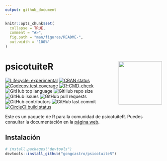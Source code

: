 ```yaml
---
output: github_document
---
```


<!-- README.md is generated from README.Rmd. Please edit that file -->

```r
knitr::opts_chunk$set(
  collapse = TRUE,
  comment = "#>",
  fig.path = "man/figures/README-",
  out.width = "100%"
)
```

# psicotuiteR <img src='man/figures/logo.png' align="right" height="139" />


<!-- badges: start -->
[![Lifecycle: experimental](https://img.shields.io/badge/lifecycle-experimental-orange.svg)](https://lifecycle.r-lib.org/articles/stages.html#experimental)
[![CRAN status](https://www.r-pkg.org/badges/version/psicotuiteR)](https://CRAN.R-project.org/package=psicotuiteR)
[![Codecov test coverage](https://codecov.io/gh/gongcastro/psicotuiteR/branch/master/graph/badge.svg)](https://codecov.io/gh/gongcastro/psicotuiteR?branch=master)
[![R-CMD-check](https://github.com/gongcastro/psicotuiteR/workflows/R-CMD-check/badge.svg)](https://github.com/gongcastro/psicotuiteR/actions)
![GitHub top language](https://img.shields.io/github/languages/top/gongcastro/psicotuiteR)
![GitHub repo size](https://img.shields.io/github/repo-size/gongcastro/psicotuiteR)
![GitHub issues](https://img.shields.io/github/issues/gongcastro/psicotuiteR)
![GitHub pull requests](https://img.shields.io/github/issues-pr/gongcastro/psicotuiteR)
![GitHub contributors](https://img.shields.io/github/contributors/gongcastro/psicotuiteR)
![GitHub last commit](https://img.shields.io/github/last-commit/gongcastro/psicotuiteR)
[![CircleCI build status](https://circleci.com/gh/gongcastro/psicotuiteR.svg?style=svg)](https://circleci.com/gh/gongcastro/psicotuiteR)
<!-- badges: end -->

Este es un paquete de R para la comunidad de psicotuiteR. Puedes consultar la documentación en la [página web](https://gongcastro.github.io/psicotuiteR/).

## Instalación

```r
# install.packages("devtools")
devtools::install_github("gongcastro/psicotuiteR")
```
